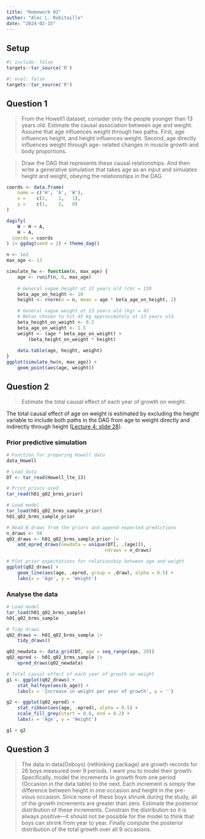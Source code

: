 ```yaml
---
title: "Homework 02"
author: "Alec L. Robitaille"
date: "2024-02-15"
---
```


## Setup

```r
#| include: false
targets::tar_source('R')
```


```r
#| eval: false
targets::tar_source('R')
```


## Question 1

> From the Howell1 dataset, consider only the people younger than 13 years old.
Estimate the causal association between age and weight. Assume that age
influences weight through two paths. First, age influences height, and height
influences weight. Second, age directly influences weight through age- related
changes in muscle growth and body proportions.

> Draw the DAG that represents these causal relationships. And then write a
generative simulation that takes age as an input and simulates height and
weight, obeying the relationships in the DAG.


```r
coords <- data.frame(
    name = c('H', 'A', 'W'),
    x =    c(2,    1,   1),
    y =    c(1,    2,   0)
)

dagify(
    W ~ H + A,
    H ~ A,
  coords = coords
) |> ggdag(seed = 2) + theme_dag()
```


```r
n <- 1e2
max_age <- 13

simulate_hw <- function(n, max_age) {
	age <- runif(n, 0, max_age)
	
	# General vague height at 13 years old (cm) = 130
	beta_age_on_height <- 10
	height <- rnorm(n = n, mean = age * beta_age_on_height, 2)

	# General vague weight at 13 years old (kg) = 45
	# Betas chosen to hit 45 kg approximately at 13 years old
	beta_height_on_weight <- 0.2
	beta_age_on_weight <- 1.5
	weight <- (age * beta_age_on_weight) + 
		(beta_height_on_weight * height)
	
	data.table(age, height, weight)
}
ggplot(simulate_hw(n, max_age)) + 
	geom_point(aes(age, weight))
```

## Question 2

> Estimate the total causal effect of each year of growth on weight.

The total causal effect of age on weight is estimated by excluding the height
variable to include both paths in the DAG from age to weight directly and
indirectly through height ([Lecture 4: slide 28](https://speakerdeck.com/rmcelreath/statistical-rethinking-2023-lecture-04?slide=28)).


### Prior predictive simulation

```r
# Function for preparing Howell data
data_Howell
```

```r
# Load data
DT <- tar_read(Howell_lte_13)

# Print priors used
tar_read(h01_q02_brms_prior)

# Load model
tar_load(h01_q02_brms_sample_prior)
h01_q02_brms_sample_prior

# Read N draws from the priors and append expected predictions
n_draws <- 50
q02_draws <- h01_q02_brms_sample_prior |>
	add_epred_draws(newdata = unique(DT[, .(age)]),
									ndraws = n_draws)

# Plot prior expectations for relationship between age and weight
ggplot(q02_draws) + 
	geom_line(aes(age, .epred, group = .draw), alpha = 0.5) +
	labs(x = 'Age', y = 'Weight')
```

### Analyse the data

```r
# Load model
tar_load(h01_q02_brms_sample)
h01_q02_brms_sample

# Tidy draws
q02_draws <- h01_q02_brms_sample |> 
	tidy_draws()

q02_newdata <- data_grid(DT, age = seq_range(age, 20))
q02_epred <- h01_q02_brms_sample |> 
	epred_draws(q02_newdata)

# Total causal effect of each year of growth on weight
g1 <- ggplot(q02_draws) + 
	stat_halfeye(aes(b_age)) + 
	labs(x = 'Increase in weight per year of growth', y = '')

g2 <- ggplot(q02_epred) + 
	stat_ribbon(aes(age, .epred), alpha = 0.5) +
	scale_fill_grey(start = 0.8, end = 0.2) + 
	labs(x = 'Age', y = 'Weight')

g1 + g2
```

## Question 3

> The data in data(Oxboys) (rethinking package) are growth records for 26 boys
measured over 9 periods. I want you to model their growth. Specifically, model
the increments in growth from one period (Occasion in the data table) to the
next. Each increment is simply the difference between height in one occasion and
height in the pre- vious occasion. Since none of these boys shrunk during the
study, all of the growth increments are greater than zero. Estimate the
posterior distribution of these increments. Constrain the distribution so it is
always positive—it should not be possible for the model to think that boys can
shrink from year to year. Finally compute the posterior distribution of the
total growth over all 9 occasions.

